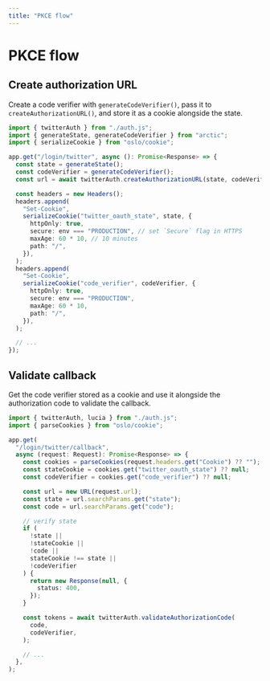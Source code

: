 ```yaml
---
title: "PKCE flow"
---
```


# PKCE flow

## Create authorization URL

Create a code verifier with `generateCodeVerifier()`, pass it to `createAuthorizationURL()`, and store it as a cookie alongside the state.

```ts
import { twitterAuth } from "./auth.js";
import { generateState, generateCodeVerifier } from "arctic";
import { serializeCookie } from "oslo/cookie";

app.get("/login/twitter", async (): Promise<Response> => {
  const state = generateState();
  const codeVerifier = generateCodeVerifier();
  const url = await twitterAuth.createAuthorizationURL(state, codeVerifier);

  const headers = new Headers();
  headers.append(
    "Set-Cookie",
    serializeCookie("twitter_oauth_state", state, {
      httpOnly: true,
      secure: env === "PRODUCTION", // set `Secure` flag in HTTPS
      maxAge: 60 * 10, // 10 minutes
      path: "/",
    }),
  );
  headers.append(
    "Set-Cookie",
    serializeCookie("code_verifier", codeVerifier, {
      httpOnly: true,
      secure: env === "PRODUCTION",
      maxAge: 60 * 10,
      path: "/",
    }),
  );

  // ...
});
```

## Validate callback

Get the code verifier stored as a cookie and use it alongside the authorization code to validate the callback.

```ts
import { twitterAuth, lucia } from "./auth.js";
import { parseCookies } from "oslo/cookie";

app.get(
  "/login/twitter/callback",
  async (request: Request): Promise<Response> => {
    const cookies = parseCookies(request.headers.get("Cookie") ?? "");
    const stateCookie = cookies.get("twitter_oauth_state") ?? null;
    const codeVerifier = cookies.get("code_verifier") ?? null;

    const url = new URL(request.url);
    const state = url.searchParams.get("state");
    const code = url.searchParams.get("code");

    // verify state
    if (
      !state ||
      !stateCookie ||
      !code ||
      stateCookie !== state ||
      !codeVerifier
    ) {
      return new Response(null, {
        status: 400,
      });
    }

    const tokens = await twitterAuth.validateAuthorizationCode(
      code,
      codeVerifier,
    );

    // ...
  },
);
```

